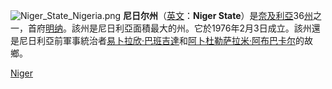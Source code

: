 {{Unreferenced|time=2018-01-21T20:03:20+00:00}}
[[File:Niger_State_Nigeria.png|thumb]]
'''尼日尔州'''（[[英文|英文]]：'''Niger State'''）是[[奈及利亞|奈及利亞]]36[[州|州]]之一，首府[[明纳|明纳]]。該州是尼日利亞面積最大的州。它於1976年2月3日成立。該州還是尼日利亞前軍事統治者[[易卜拉欣·巴班吉達|易卜拉欣·巴班吉達]]和[[阿卜杜勒萨拉米·阿布巴卡尔|阿卜杜勒萨拉米·阿布巴卡尔]]的故鄉。

{{Nigeria-geo-stub}}
{{尼日利亚州}}
[[Category:尼日利亚行政区划|Niger]]